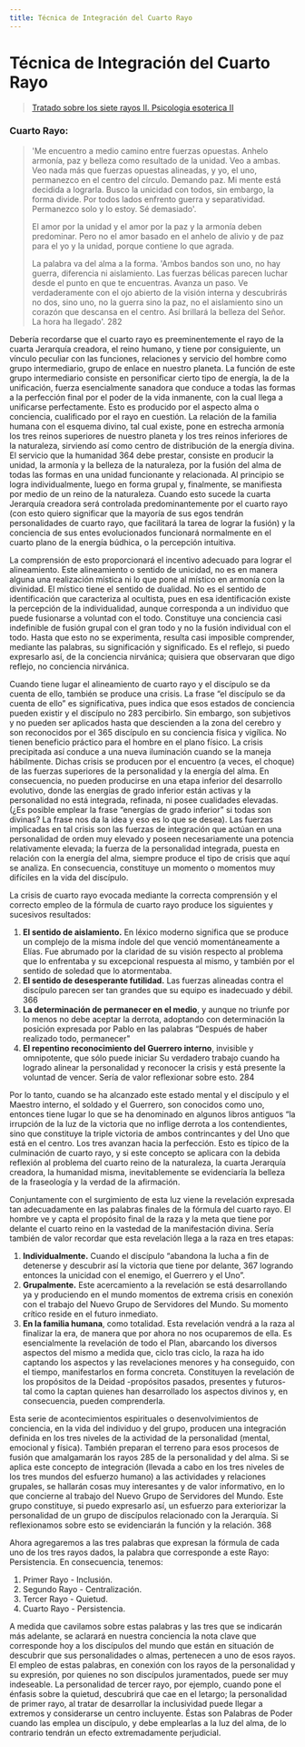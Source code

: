 ```yaml
---
title: Técnica de Integración del Cuarto Rayo
---
```


# Técnica de Integración del Cuarto Rayo

> [Tratado sobre los siete rayos II. Psicologia esoterica II](/tratado-sobre-los-siete-rayos-II/la-coordinacion-de-la-personalidad#cuarto-rayo) 

### Cuarto Rayo:

> 'Me encuentro a medio camino entre fuerzas opuestas. Anhelo armonía, paz y belleza como resultado de la unidad. Veo a ambas. Veo nada más que fuerzas opuestas alineadas, y yo, el uno, permanezco en el centro del círculo. Demando paz. Mi mente está decidida a lograrla. Busco la unicidad con todos, sin embargo, la forma divide. Por todos lados enfrento guerra y separatividad. Permanezco solo y lo estoy. Sé demasiado'.
>
> El amor por la unidad y el amor por la paz y la armonía deben predominar. Pero no el amor basado en el anhelo de alivio y de paz para el yo y la unidad, porque contiene lo que agrada.
>
> La palabra va del alma a la forma. 'Ambos bandos son uno, no hay guerra, diferencia ni aislamiento. Las fuerzas bélicas parecen luchar desde el punto en que te encuentras. Avanza un paso. Ve verdaderamente con el ojo abierto de la visión interna y descubrirás no dos, sino uno, no la guerra sino la paz, no el aislamiento sino un corazón que descansa en el centro. Así brillará la belleza del Señor. La hora ha llegado'. <Pin lang="es">282</Pin>

Debería recordarse que el cuarto rayo es preeminentemente el rayo de la cuarta Jerarquía creadora, el reino humano, y tiene por consiguiente, un vínculo peculiar con las funciones, relaciones y servicio del hombre como grupo intermediario, grupo de enlace en nuestro planeta. La función de este grupo intermediario consiste en personificar cierto tipo de energía, la de la unificación, fuerza esencialmente sanadora que conduce a todas las formas a la perfección final por el poder de la vida inmanente, con la cual llega a unificarse perfectamente. Esto es producido por el aspecto alma o conciencia, cualificado por el rayo en cuestión. La relación de la familia humana con el esquema divino, tal cual existe, pone en estrecha armonía los tres reinos superiores de nuestro planeta y los tres reinos inferiores de la naturaleza, sirviendo así como centro de distribución de la energía divina. El servicio que la humanidad <Pin lang="en">364</Pin> debe prestar, consiste en producir la unidad, la armonía y la belleza de la naturaleza, por la fusión del alma de todas las formas en una unidad funcionante y relacionada. Al principio se logra individualmente, luego en forma grupal y, finalmente, se manifiesta por medio de un reino de la naturaleza. Cuando esto sucede la cuarta Jerarquía creadora será controlada predominantemente por el cuarto rayo (con esto quiero significar que la mayoría de sus egos tendrán personalidades de cuarto rayo, que facilitará la tarea de lograr la fusión) y la conciencia de sus entes evolucionados funcionará normalmente en el cuarto plano de la energía búdhica, o la percepción intuitiva.

La comprensión de esto proporcionará el incentivo adecuado para lograr el alineamiento. Este alineamiento o sentido de unicidad, no es en manera alguna una realización mística ni lo que pone al místico en armonía con la divinidad. El místico tiene el sentido de dualidad. No es el sentido de identificación que caracteriza al ocultista, pues en esa identificación existe la percepción de la individualidad, aunque corresponda a un individuo que puede fusionarse a voluntad con el todo. Constituye una conciencia casi indefinible de fusión grupal con el gran todo y no la fusión individual con el todo. Hasta que esto no se experimenta, resulta casi imposible comprender, mediante las palabras, su significación y significado. Es el reflejo, si puedo expresarlo así, de la conciencia nirvánica; quisiera que observaran que digo reflejo, no conciencia nirvánica.

Cuando tiene lugar el alineamiento de cuarto rayo y el discípulo se da cuenta de ello, también se produce una crisis. La frase “el discípulo se da cuenta de ello” es significativa, pues indica que esos estados de conciencia pueden existir y el discípulo no <Pin lang="es">283</Pin> percibirlo. Sin embargo, son subjetivos y no pueden ser aplicados hasta que descienden a la zona del cerebro y son reconocidos por el <Pin lang="en">365</Pin> discípulo en su conciencia física y vigílica. No tienen beneficio práctico para el hombre en el plano físico. La crisis precipitada así conduce a una nueva iluminación cuando se la maneja hábilmente. Dichas crisis se producen por el encuentro (a veces, el choque) de las fuerzas superiores de la personalidad y la energía del alma. En consecuencia, no pueden producirse en una etapa inferior del desarrollo evolutivo, donde las energías de grado inferior están activas y la personalidad no está integrada, refinada, ni posee cualidades elevadas. (¿Es posible emplear la frase “energías de grado inferior” si todas son divinas? La frase nos da la idea y eso es lo que se desea). Las fuerzas implicadas en tal crisis son las fuerzas de integración que actúan en una personalidad de orden muy elevado y poseen necesariamente una potencia relativamente elevada; la fuerza de la personalidad integrada, puesta en relación con la energía del alma, siempre produce el tipo de crisis que aquí se analiza. En consecuencia, constituye un momento o momentos muy difíciles en la vida del discípulo.

La crisis de cuarto rayo evocada mediante la correcta comprensión y el correcto empleo de la fórmula de cuarto rayo produce los siguientes y sucesivos resultados:

1. **El sentido de aislamiento.** En léxico moderno significa que se produce un complejo de la misma índole del que venció momentáneamente a Elías. Fue abrumado por la claridad de su visión respecto al problema que lo enfrentaba y su excepcional respuesta al mismo, y también por el sentido de soledad que lo atormentaba.
2. **El sentido de desesperante futilidad.** Las fuerzas alineadas contra el discípulo parecen ser tan grandes que su equipo es inadecuado y débil. <Pin lang="en">366</Pin>
3. **La determinación de permanecer en el medio**, y aunque no triunfe por lo menos no debe aceptar la derrota, adoptando con determinación la posición expresada por Pablo en las palabras “Después de haber realizado todo, permanecer"
4. **El repentino reconocimiento del Guerrero interno**, invisible y omnipotente, que sólo puede iniciar Su verdadero trabajo cuando ha logrado alinear la personalidad y reconocer la crisis y está presente la voluntad de vencer. Sería de valor reflexionar sobre esto. <Pin lang="es">284</Pin>

Por lo tanto, cuando se ha alcanzado este estado mental y el discípulo y el Maestro interno, el soldado y el Guerrero, son conocidos como uno, entonces tiene lugar lo que se ha denominado en algunos libros antiguos “la irrupción de la luz de la victoria que no inflige derrota a los contendientes, sino que constituye la triple victoria de ambos contrincantes y del Uno que está en el centro. Los tres avanzan hacia la perfección. Esto es típico de la culminación de cuarto rayo, y si este concepto se aplicara con la debida reflexión al problema del cuarto reino de la naturaleza, la cuarta Jerarquía creadora, la humanidad misma, inevitablemente se evidenciaría la belleza de la fraseología y la verdad de la afirmación.

Conjuntamente con el surgimiento de esta luz viene la revelación expresada tan adecuadamente en las palabras finales de la fórmula del cuarto rayo. El hombre ve y capta el propósito final de la raza y la meta que tiene por delante el cuarto reino en la vastedad de la manifestación divina. Sería también de valor recordar que esta revelación llega a la raza en tres etapas:

1. **Individualmente.** Cuando el discípulo “abandona la lucha a fin de detenerse y descubrir así la victoria que tiene por delante, <Pin lang="en">367</Pin> logrando entonces la unicidad con el enemigo, el Guerrero y el Uno”.
2. **Grupalmente.** Este acercamiento a la revelación se está desarrollando ya y produciendo en el mundo momentos de extrema crisis en conexión con el trabajo del Nuevo Grupo de Servidores del Mundo. Su momento crítico reside en el futuro inmediato.
3. **En la familia humana**, como totalidad. Esta revelación vendrá a la raza al finalizar la era, de manera que por ahora no nos ocuparemos de ella. Es esencialmente la revelación de todo el Plan, abarcando los diversos aspectos del mismo a medida que, ciclo tras ciclo, la raza ha ido captando los aspectos y las revelaciones menores y ha conseguido, con el tiempo, manifestarlos en forma concreta. Constituyen la revelación de los propósitos de la Deidad -propósitos pasados, presentes y futuros- tal como la captan quienes han desarrollado los aspectos divinos y, en consecuencia, pueden comprenderla.

Esta serie de acontecimientos espirituales o desenvolvimientos de conciencia, en la vida del individuo y del grupo, producen una integración definida en los tres niveles de la actividad de la personalidad (mental, emocional y física). También preparan el terreno para esos procesos de fusión que amalgamarán los rayos <Pin lang="es">285</Pin> de la personalidad y del alma. Si se aplica este concepto de integración (llevada a cabo en los tres niveles de los tres mundos del esfuerzo humano) a las actividades y relaciones grupales, se hallarán cosas muy interesantes y de valor informativo, en lo que concierne al trabajo del Nuevo Grupo de Servidores del Mundo. Este grupo constituye, si puedo expresarlo así, un esfuerzo para exteriorizar la personalidad de un grupo de discípulos relacionado con la Jerarquía. Si reflexionamos sobre esto se evidenciarán la función y la relación. <Pin lang="en">368</Pin>

Ahora agregaremos a las tres palabras que expresan la fórmula de cada uno de los tres rayos dados, la palabra que corresponde a este Rayo: Persistencia. En consecuencia, tenemos:

1. Primer Rayo - Inclusión.
2. Segundo Rayo - Centralización.
3. Tercer Rayo - Quietud.
4. Cuarto Rayo - Persistencia.

A medida que cavilamos sobre estas palabras y las tres que se indicarán más adelante, se aclarará en nuestra conciencia la nota clave que corresponde hoy a los discípulos del mundo que están en situación de descubrir que sus personalidades o almas, pertenecen a uno de esos rayos. El empleo de estas palabras, en conexión con los rayos de la personalidad y su expresión, por quienes no son discípulos juramentados, puede ser muy indeseable. La personalidad de tercer rayo, por ejemplo, cuando pone el énfasis sobre la quietud, descubrirá que cae en el letargo; la personalidad de primer rayo, al tratar de desarrollar la inclusividad puede llegar a extremos y considerarse un centro incluyente. Éstas son Palabras de Poder cuando las emplea un discípulo, y debe emplearlas a la luz del alma, de lo contrario tendrán un efecto extremadamente perjudicial.

